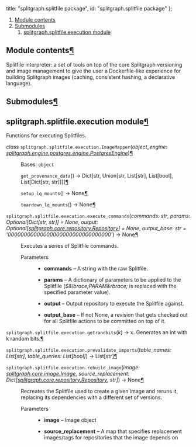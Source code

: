 

  title: "splitgraph.splitfile package",
  id: "splitgraph.splitfile package"
};

<div className=" rst-content"><nav className="toc"><ol className="toc-level toc-level-1"><li className="toc-item toc-item-h2"><a className="toc-link toc-link-h2" href="#module-contents">Module contents</a></li><li className="toc-item toc-item-h2"><a className="toc-link toc-link-h2" href="#submodules">Submodules</a><ol className="toc-level toc-level-2"><li className="toc-item toc-item-h2"><a className="toc-link toc-link-h2" href="#splitgraphsplitfileexecution-module">splitgraph.splitfile.execution module</a></li></ol></li></ol></nav><div className="section" id="module-splitgraph.splitfile">
<span id="module-contents"></span><h2 id="module-contents">Module contents<a className="headerlink" href="#module-splitgraph.splitfile" title="Permalink to this headline">¶</a></h2>
<p>Splitfile interpreter: a set of tools on top of the core Splitgraph versioning and image management to give
the user a Dockerfile-like experience for building Splitgraph images (caching, consistent hashing, a declarative
language).</p>
</div><div className="section" id="splitgraph-splitfile-package">

<div className="section" id="submodules">
<h2 id="submodules">Submodules<a className="headerlink" href="#submodules" title="Permalink to this headline">¶</a></h2>
</div>
<div className="section" id="module-splitgraph.splitfile.execution">
<span id="splitgraph-splitfile-execution-module"></span><h2 id="splitgraphsplitfileexecution-module">splitgraph.splitfile.execution module<a className="headerlink" href="#module-splitgraph.splitfile.execution" title="Permalink to this headline">¶</a></h2>
<p>Functions for executing Splitfiles.</p>
<dl className="py class">
<dt id="splitgraph.splitfile.execution.ImageMapper">
<em className="property">class </em><code className="sig-prename descclassname">splitgraph.splitfile.execution.</code><code className="sig-name descname">ImageMapper</code><span className="sig-paren">(</span><em className="sig-param"><span className="n">object_engine</span><span className="p">:</span> <span className="n"><a className="reference internal" href="splitgraph.engine.postgres/#splitgraph.engine.postgres.engine.PostgresEngine" title="splitgraph.engine.postgres.engine.PostgresEngine">splitgraph.engine.postgres.engine.PostgresEngine</a></span></em><span className="sig-paren">)</span><a className="headerlink" href="#splitgraph.splitfile.execution.ImageMapper" title="Permalink to this definition">¶</a></dt>
<dd><p>Bases: <code className="xref py py-class docutils literal notranslate"><span className="pre">object</span></code></p>
<dl className="py method">
<dt id="splitgraph.splitfile.execution.ImageMapper.get_provenance_data">
<code className="sig-name descname">get_provenance_data</code><span className="sig-paren">(</span><span className="sig-paren">)</span> → Dict<span className="p">[</span>str<span className="p">, </span>Union<span className="p">[</span>str<span className="p">, </span>List<span className="p">[</span>str<span className="p">]</span><span className="p">, </span>List<span className="p">[</span>bool<span className="p">]</span><span className="p">, </span>List<span className="p">[</span>Dict<span className="p">[</span>str<span className="p">, </span>str<span className="p">]</span><span className="p">]</span><span className="p">]</span><span className="p">]</span><a className="headerlink" href="#splitgraph.splitfile.execution.ImageMapper.get_provenance_data" title="Permalink to this definition">¶</a></dt>
<dd></dd></dl>

<dl className="py method">
<dt id="splitgraph.splitfile.execution.ImageMapper.setup_lq_mounts">
<code className="sig-name descname">setup_lq_mounts</code><span className="sig-paren">(</span><span className="sig-paren">)</span> → None<a className="headerlink" href="#splitgraph.splitfile.execution.ImageMapper.setup_lq_mounts" title="Permalink to this definition">¶</a></dt>
<dd></dd></dl>

<dl className="py method">
<dt id="splitgraph.splitfile.execution.ImageMapper.teardown_lq_mounts">
<code className="sig-name descname">teardown_lq_mounts</code><span className="sig-paren">(</span><span className="sig-paren">)</span> → None<a className="headerlink" href="#splitgraph.splitfile.execution.ImageMapper.teardown_lq_mounts" title="Permalink to this definition">¶</a></dt>
<dd></dd></dl>

</dd></dl>

<dl className="py function">
<dt id="splitgraph.splitfile.execution.execute_commands">
<code className="sig-prename descclassname">splitgraph.splitfile.execution.</code><code className="sig-name descname">execute_commands</code><span className="sig-paren">(</span><em className="sig-param"><span className="n">commands</span><span className="p">:</span> <span className="n">str</span></em>, <em className="sig-param"><span className="n">params</span><span className="p">:</span> <span className="n">Optional<span className="p">[</span>Dict<span className="p">[</span>str<span className="p">, </span>str<span className="p">]</span><span className="p">]</span></span> <span className="o">=</span> <span className="default_value">None</span></em>, <em className="sig-param"><span className="n">output</span><span className="p">:</span> <span className="n">Optional<span className="p">[</span><a className="reference internal" href="splitgraph.core/#splitgraph.core.repository.Repository" title="splitgraph.core.repository.Repository">splitgraph.core.repository.Repository</a><span className="p">]</span></span> <span className="o">=</span> <span className="default_value">None</span></em>, <em className="sig-param"><span className="n">output_base</span><span className="p">:</span> <span className="n">str</span> <span className="o">=</span> <span className="default_value">'00000000000000000000000000000000'</span></em><span className="sig-paren">)</span> → None<a className="headerlink" href="#splitgraph.splitfile.execution.execute_commands" title="Permalink to this definition">¶</a></dt>
<dd><p>Executes a series of Splitfile commands.</p>
<dl className="field-list simple">
<dt className="field-odd">Parameters</dt>
<dd className="field-odd"><ul className="simple">
<li><p><strong>commands</strong> – A string with the raw Splitfile.</p></li>
<li><p><strong>params</strong> – A dictionary of parameters to be applied to the Splitfile (<cite>$&#38;lbrace;PARAM&#38;rbrace;</cite> is replaced with the specified
parameter value).</p></li>
<li><p><strong>output</strong> – Output repository to execute the Splitfile against.</p></li>
<li><p><strong>output_base</strong> – If not None, a revision that gets checked out for all Splitfile actions to be committed
on top of it.</p></li>
</ul>
</dd>
</dl>
</dd></dl>

<dl className="py function">
<dt id="splitgraph.splitfile.execution.getrandbits">
<code className="sig-prename descclassname">splitgraph.splitfile.execution.</code><code className="sig-name descname">getrandbits</code><span className="sig-paren">(</span><em className="sig-param"><span className="n">k</span></em><span className="sig-paren">)</span> → x.  Generates an int with k random bits.<a className="headerlink" href="#splitgraph.splitfile.execution.getrandbits" title="Permalink to this definition">¶</a></dt>
<dd></dd></dl>

<dl className="py function">
<dt id="splitgraph.splitfile.execution.prevalidate_imports">
<code className="sig-prename descclassname">splitgraph.splitfile.execution.</code><code className="sig-name descname">prevalidate_imports</code><span className="sig-paren">(</span><em className="sig-param"><span className="n">table_names</span><span className="p">:</span> <span className="n">List<span className="p">[</span>str<span className="p">]</span></span></em>, <em className="sig-param"><span className="n">table_queries</span><span className="p">:</span> <span className="n">List<span className="p">[</span>bool<span className="p">]</span></span></em><span className="sig-paren">)</span> → List<span className="p">[</span>str<span className="p">]</span><a className="headerlink" href="#splitgraph.splitfile.execution.prevalidate_imports" title="Permalink to this definition">¶</a></dt>
<dd></dd></dl>

<dl className="py function">
<dt id="splitgraph.splitfile.execution.rebuild_image">
<code className="sig-prename descclassname">splitgraph.splitfile.execution.</code><code className="sig-name descname">rebuild_image</code><span className="sig-paren">(</span><em className="sig-param"><span className="n">image</span><span className="p">:</span> <span className="n"><a className="reference internal" href="splitgraph.core/#splitgraph.core.image.Image" title="splitgraph.core.image.Image">splitgraph.core.image.Image</a></span></em>, <em className="sig-param"><span className="n">source_replacement</span><span className="p">:</span> <span className="n">Dict<span className="p">[</span><a className="reference internal" href="splitgraph.core/#splitgraph.core.repository.Repository" title="splitgraph.core.repository.Repository">splitgraph.core.repository.Repository</a><span className="p">, </span>str<span className="p">]</span></span></em><span className="sig-paren">)</span> → None<a className="headerlink" href="#splitgraph.splitfile.execution.rebuild_image" title="Permalink to this definition">¶</a></dt>
<dd><p>Recreates the Splitfile used to create a given image and reruns it, replacing its dependencies with a different
set of versions.</p>
<dl className="field-list simple">
<dt className="field-odd">Parameters</dt>
<dd className="field-odd"><ul className="simple">
<li><p><strong>image</strong> – Image object</p></li>
<li><p><strong>source_replacement</strong> – A map that specifies replacement images/tags for repositories that the image depends on</p></li>
</ul>
</dd>
</dl>
</dd></dl>

</div>

</div>
</div>